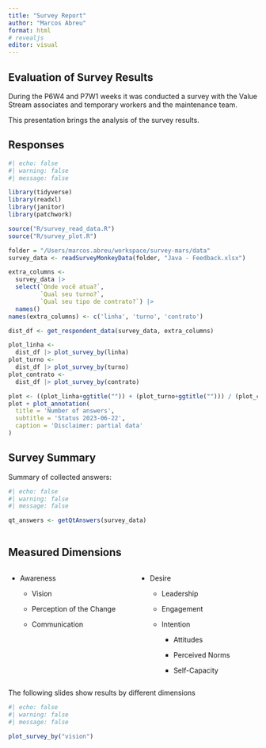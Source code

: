 ```yaml
---
title: "Survey Report"
author: "Marcos Abreu"
format: html
# revealjs
editor: visual
---
```


## Evaluation of Survey Results

During the P6W4 and P7W1 weeks it was conducted a survey with the Value Stream associates and temporary workers and the maintenance team.

This presentation brings the analysis of the survey results.

## Responses

```r
#| echo: false
#| warning: false
#| message: false

library(tidyverse)
library(readxl)
library(janitor)
library(patchwork)

source("R/survey_read_data.R")
source("R/survey_plot.R")

folder = "/Users/marcos.abreu/workspace/survey-mars/data"
survey_data <- readSurveyMonkeyData(folder, "Java - Feedback.xlsx")

extra_columns <- 
  survey_data |> 
  select(`Onde você atua?`,
         `Qual seu turno?`,
         `Qual seu tipo de contrato?`) |> 
  names()
names(extra_columns) <- c('linha', 'turno', 'contrato')

dist_df <- get_respondent_data(survey_data, extra_columns)

plot_linha <- 
  dist_df |> plot_survey_by(linha)
plot_turno <- 
  dist_df |> plot_survey_by(turno)
plot_contrato <- 
  dist_df |> plot_survey_by(contrato)

plot <- ((plot_linha+ggtitle("")) + (plot_turno+ggtitle(""))) / (plot_contrato+ggtitle("")+coord_flip()) 
plot + plot_annotation(
  title = 'Number of answers',
  subtitle = 'Status 2023-06-22',
  caption = 'Disclaimer: partial data'
)
```

## Survey Summary

Summary of collected answers:

```r
#| echo: false
#| warning: false
#| message: false

qt_answers <- getQtAnswers(survey_data)



```

## Measured Dimensions

::: columns
::: {.column width="50%"}
-   Awareness

    -   Vision

    -   Perception of the Change

    -   Communication
:::

::: {.column width="50%"}
-   Desire

    -   Leadership

    -   Engagement

    -   Intention

        -   Attitudes

        -   Perceived Norms

        -   Self-Capacity
:::
:::

The following slides show results by different dimensions

```r
#| echo: false
#| warning: false
#| message: false

plot_survey_by("vision")

```
